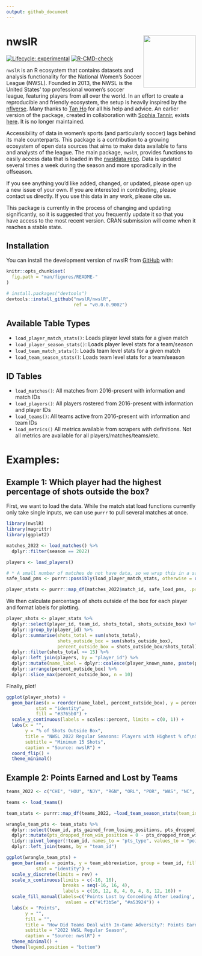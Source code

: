 ```yaml
---
output: github_document
---
```


<!-- README.md is generated from README.Rmd. Please edit that file -->

# nwslR <img src='man/figures/nwslR.png' align="right" height="139" />

<!-- badges: start -->
[![Lifecycle: experimental](https://img.shields.io/badge/lifecycle-experimental-orange.svg)](https://www.tidyverse.org/lifecycle/#experimental) [![R-CMD-check](https://github.com/nwslR/nwslR/actions/workflows/R-CMD-check.yaml/badge.svg)](https://github.com/nwslR/nwslR/actions/workflows/R-CMD-check.yaml)
<!-- badges: end -->

`nwslR` is an R ecosystem that contains datasets and analysis functionality for the National Women’s Soccer League (NWSL). Founded in 2013, the NWSL is the United States’ top professional women’s soccer league, featuring players from all over the world. In an effort to create a reproducible and friendly ecosystem, the setup is heavily inspired by the [nflverse](https://github.com/nflverse). Many thanks to [Tan Ho](https://github.com/tanho63) for all his help and advice. An earlier version of the package, created in collaboration with [Sophia Tannir](https://github.com/sophiatannir), exists [here](https://github.com/adror1/nwslR). It is no longer maintained. 


Accessibility of data in women's sports (and particularly soccer) lags behind its male counterparts. This package is a contribution to a growing ecosystem of open data sources that aims to make data available to fans and analysts of the league. The main package, `nwslR`, provides functions to easily access data that is loaded in the [nwsldata repo](https://github.com/nwslR/nwsldata). Data is updated several times a week during the season and more sporadically in the offseason. 

If you see anything you'd like added, changed, or updated, please open up a new issue of your own. If you are interested in contributing, please contact us directly. If you use this data in any work, please cite us. 

This package is currently in the process of changing and updating significantly, so it is suggested that you frequently update it so that you have access to the most recent version. CRAN submission will come when it reaches a stable state. 


## Installation

You can install the development version of nwslR from [GitHub](https://github.com/) with:

```r
knitr::opts_chunk$set(
  fig.path = "man/figures/README-"
)
```

``` r
# install.packages("devtools")
devtools::install_github("nwslR/nwslR", 
                         ref = "v0.0.0.9002")
```

## Available Table Types

- `load_player_match_stats()`: Loads player level stats for a given match
- `load_player_season_stats()`: Loads player level stats for a team/season
- `load_team_match_stats()`: Loads team level stats for a given match
- `load_team_season_stats()`: Loads team level stats for a team/season

## ID Tables

- `load_matches()`: All matches from 2016-present with information and match IDs
- `load_players()`: All players rostered from 2016-present with information and player IDs
- `load_teams()`: All teams active from 2016-present with information and team IDs
- `load_metrics()` All metrics available from scrapers with definitions. Not all metrics are available
for all players/matches/teams/etc.

# Examples:

## Example 1: Which player had the highest percentage of shots outside the box? 

First, we want to load the data. While the match stat load functions currently only take single
inputs, we can use `purrr` to pull several matches at once. 

```r
library(nwslR)
library(magrittr)
library(ggplot2)
```

```r
matches_2022 <- load_matches() %>%
  dplyr::filter(season == 2022)

players <- load_players()

# * A small number of matches do not have data, so we wrap this in a safe call to ensure this runs without error 
safe_load_pms <- purrr::possibly(load_player_match_stats, otherwise = data.frame())

player_stats <- purrr::map_df(matches_2022$match_id, safe_load_pms, .progress = TRUE)
```

We then calculate percentage of shots outside of the box for each player and format labels for plotting. 
```r
player_shots <- player_stats %>%
  dplyr::select(player_id, team_id, shots_total, shots_outside_box) %>%
  dplyr::group_by(player_id) %>%
  dplyr::summarise(shots_total = sum(shots_total), 
                   shots_outside_box = sum(shots_outside_box), 
                   percent_outside_box = shots_outside_box/shots_total) %>%
  dplyr::filter(shots_total >= 15) %>%
  dplyr::left_join(players, by = "player_id") %>%
  dplyr::mutate(name_label = dplyr::coalesce(player_known_name, paste(player_short_first_name, player_short_last_name, sep = " "))) %>%
  dplyr::arrange(percent_outside_box) %>%
  dplyr::slice_max(percent_outside_box, n = 10)
```

Finally, plot!
```r
ggplot(player_shots) + 
  geom_bar(aes(x = reorder(name_label, percent_outside_box), y = percent_outside_box), 
           stat = "identity", 
           fill = "#3765b0") +
  scale_y_continuous(labels = scales::percent, limits = c(0, 1)) + 
  labs(x = "", 
       y = "% of Shots Outside Box", 
       title = "NWSL 2022 Regular Seasons: Players with Highest % of\nShots Outside of Box", 
       subtitle = "Minimum 15 Shots", 
       caption = "Source: nwslR") + 
  coord_flip() + 
  theme_minimal()
```

## Example 2: Points Earned and Lost by Teams

```r
teams_2022 <- c("CHI", "HOU", "NJY", "RGN", "ORL", "POR", "WAS", "NC", "KCC", "LOU", "LA", "SD")

teams <- load_teams()

team_stats <- purrr::map_df(teams_2022, ~load_team_season_stats(team_id = .x, season = "2022"), .progress = TRUE)
```

```r
wrangle_team_pts <- team_stats %>%
  dplyr::select(team_id, pts_gained_from_losing_positions, pts_dropped_from_win_position) %>%
  dplyr::mutate(pts_dropped_from_win_position = 0 - pts_dropped_from_win_position) %>%
  tidyr::pivot_longer(!team_id, names_to = "pts_type", values_to = "points") %>%
  dplyr::left_join(teams, by = "team_id")
```

```r
ggplot(wrangle_team_pts) + 
  geom_bar(aes(x = points, y = team_abbreviation, group = team_id, fill = pts_type), 
           stat = "identity") + 
  scale_y_discrete(limits = rev) + 
  scale_x_continuous(limits = c(-16, 16), 
                     breaks = seq(-16, 16, 4), 
                     labels = c(16, 12, 8, 4, 0, 4, 8, 12, 16)) +
  scale_fill_manual(labels=c('Points Lost by Conceding After Leading', 'Points Earned by Winning from Behind'), 
                      values = c("#1f3b5e", "#a53924")) +
  labs(x = "Points", 
       y = "", 
       fill = "", 
       title = "How Did Teams Deal with In-Game Adversity?: Points Earned/Lost By Teams ", 
       subtitle = "2022 NWSL Regular Season", 
       caption = "Source: nwslR") +
  theme_minimal() +
  theme(legend.position = "bottom")
```

